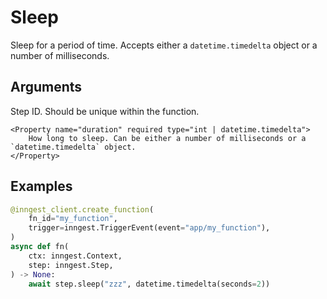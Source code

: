 
# Sleep

Sleep for a period of time. Accepts either a `datetime.timedelta` object or a number of milliseconds.

## Arguments

<Properties>
    <Property name="step_id" required type="str">
        Step ID. Should be unique within the function.
    </Property>

    <Property name="duration" required type="int | datetime.timedelta">
        How long to sleep. Can be either a number of milliseconds or a `datetime.timedelta` object.
    </Property>
</Properties>

## Examples

```py
@inngest_client.create_function(
    fn_id="my_function",
    trigger=inngest.TriggerEvent(event="app/my_function"),
)
async def fn(
    ctx: inngest.Context,
    step: inngest.Step,
) -> None:
    await step.sleep("zzz", datetime.timedelta(seconds=2))
```
